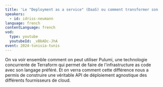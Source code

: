 ```yaml
---
title: 'Le "Deployment as a service" (DaaS) ou comment transformer son "infrastructure as code" en véritable API et produit'
speakers:
  - id: idriss-neumann
language: french
contentLanguage: french
vod:
  type: youtube
  youtubeId: _vBbADc-JhA
event: 2024-tunisia-tunis
---
```


On va voir ensemble comment on peut utiliser Pulumi, une technologie concurrente de Terraform qui permet de faire de l'infrastructure as code avec son 
langage préféré. Et on verra comment cette différence nous a permis de construire une véritable API de déploiement agnostique des différents fournisseurs 
de cloud.
